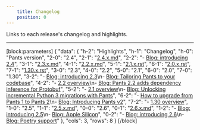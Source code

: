 ```yaml
---
    title: Changelog
    position: 0
---
```


Links to each release's changelog and highlights.

---

[block:parameters]
{
  "data": {
    "h-2": "Highlights",
    "h-1": "Changelog",
    "h-0": "Pants version",
    "2-0": "2.4",
    "2-1": "[2.4.x.md](https://github.com/pantsbuild/pants/blob/main/src/python/pants/notes/2.4.x.md)",
    "2-2": "- [Blog: introducing 2.4](https://blog.pantsbuild.org/introducing-pants-build-2-4-0/)",
    "3-1": "[2.3.x.md](https://github.com/pantsbuild/pants/blob/main/src/python/pants/notes/2.3.x.md)",
    "4-1": "[2.2.x.md](https://github.com/pantsbuild/pants/blob/main/src/python/pants/notes/2.2.x.md)",
    "5-1": "[2.1.x.rst](https://github.com/pantsbuild/pants/blob/main/src/python/pants/notes/2.1.x.rst)",
    "6-1": "[2.0.x.rst](https://github.com/pantsbuild/pants/blob/main/src/python/pants/notes/2.0.x.rst)",
    "7-1": "[1.30.x.rst](https://github.com/pantsbuild/pants/blob/main/src/python/pants/notes/1.30.x.rst)",
    "3-0": "2.3",
    "4-0": "2.2",
    "5-0": "2.1",
    "6-0": "2.0",
    "7-0": "1.30",
    "3-2": "- [Blog: introducing 2.3](https://blog.pantsbuild.org/introducing-pants-2-3-0/)\n- [Blog: Tailoring Pants to your codebase](https://blog.pantsbuild.org/tailoring-pants-to-your-codebase/)",
    "4-2": "- [2.2 overview](doc:release-notes-2-2)\n- [Blog: Pants 2.2 adds dependency inference for Protobuf](https://blog.pantsbuild.org/pants-2-2-adds-dependency-inference-for-protobuf/)",
    "5-2": "- [2.1 overview](doc:release-notes-2-1)\n- [Blog: Unlocking incremental Python 3 migrations with Pants](https://blog.pantsbuild.org/python-3-migrations/)",
    "6-2": "- [How to upgrade from Pants 1 to Pants 2](doc:how-to-upgrade-pants-2-0)\n- [Blog: Introducing Pants v2](https://blog.pantsbuild.org/introducing-pants-v2/)",
    "7-2": "- [1.30 overview](doc:release-notes-1-30)",
    "1-0": "2.5",
    "1-1": "[2.5.x.md](https://github.com/pantsbuild/pants/blob/main/src/python/pants/notes/2.5.x.md)",
    "0-0": "2.6",
    "0-1": "[2.6.x.md](https://github.com/pantsbuild/pants/blob/main/src/python/pants/notes/2.6.x.md)",
    "1-2": "- [Blog: introducing 2.5](https://blog.pantsbuild.org/introducing-pants-2-5/)\n- [Blog: Apple Silicon](https://blog.pantsbuild.org/how-we-added-apple-silicon-support-to-pants/)",
    "0-2": "- [Blog: introducing 2.6](https://blog.pantsbuild.org/introducing-pants-2-6/)\n- [Blog: Poetry support](https://blog.pantsbuild.org/poetry-support-for-pants-2-6/)"
  },
  "cols": 3,
  "rows": 8
}
[/block]
